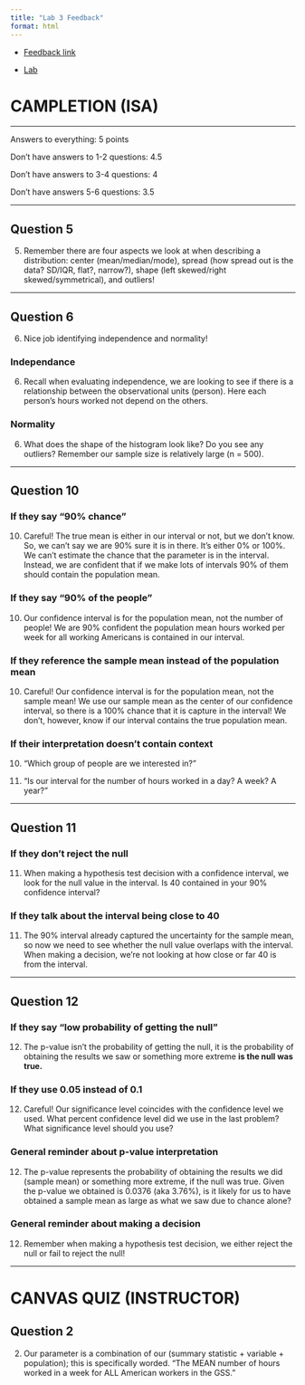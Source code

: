 ```yaml
---
title: "Lab 3 Feedback"
format: html
---
```


+ [Feedback link](https://earobinson95.github.io/218-03-lab-one-mean-inference/lab3_feedback.html)

+ [Lab](https://earobinson95.github.io/218-03-lab-one-mean-inference/one_mean_inference.pdf)


# CAMPLETION (ISA)

---

Answers to everything: 5 points

Don't have answers to 1-2 questions: 4.5 

Don't have answers to 3-4 questions: 4

Don't have answers 5-6 questions: 3.5

---

## Question 5

(5) Remember there are four aspects we look at when describing a distribution: center (mean/median/mode), spread (how spread out is the data? SD/IQR, flat?, narrow?), shape (left skewed/right skewed/symmetrical), and outliers!

---

## Question 6

(6) Nice job identifying independence and normality!

### Independance

(6) Recall when evaluating independence, we are looking to see if there is a relationship between the observational units (person). Here each person's hours worked not depend on the others.

### Normality

(6) What does the shape of the histogram look like? Do you see any outliers? Remember our sample size is relatively large (n = 500). 

---

## Question 10

### If they say "90% chance"

(10) Careful! The true mean is either in our interval or not, but we don't know. So, we can't say we are 90% sure it is in there. It's either 0% or 100%. We can't estimate the chance that the parameter is in the interval. Instead, we are confident that if we make lots of intervals 90% of them should contain the
population mean.

### If they say "90% of the people"

(10) Our confidence interval is for the population mean, not the number of people!
We are 90% confident the population mean hours worked per week for all working Americans is contained in our interval.

### If they reference the sample mean instead of the population mean

(10) Careful! Our confidence interval is for the population mean, not the sample mean! We use our sample mean as the center of our confidence interval, so there
is a 100% chance that it is capture in the interval! We don't, however, know if
our interval contains the true population mean.

### If their interpretation doesn't contain context

(10) "Which group of people are we interested in?"

(10) "Is our interval for the number of hours worked in a day? A week? A year?"

---

## Question 11

### If they don't reject the null

(11) When making a hypothesis test decision with a confidence interval, we look for the null value in the interval. Is 40 contained in your 90% confidence interval?

### If they talk about the interval being close to 40

(11) The 90% interval already captured the uncertainty for the sample mean, so now we need to see whether the null value overlaps with the interval. When making a decision, we're not looking at how close or far 40 is from the interval.

---

## Question 12

### If they say "low probability of getting the null"

(12) The p-value isn't the probability of getting the null, it is the probability of obtaining the results we saw or something more extreme **is the null was true.**

### If they use 0.05 instead of 0.1

(12) Careful! Our significance level coincides with the confidence level we used. What percent confidence level did we use in the last problem? What significance level should you use?

### General reminder about p-value interpretation

(12) The p-value represents the probability of obtaining the results we did (sample mean) or something more extreme, if the null was true. Given the p-value we obtained is 0.0376 (aka 3.76%), is it likely for us to have obtained a sample mean as large as what we saw due to chance alone?

### General reminder about making a decision

(12) Remember when making a hypothesis test decision, we either reject the null or fail to reject the null!

---

# CANVAS QUIZ (INSTRUCTOR)

## Question 2

(2) Our parameter is a combination of our (summary statistic + variable + population); this is specifically worded. "The MEAN number of hours worked in a week for ALL American workers in the GSS."

